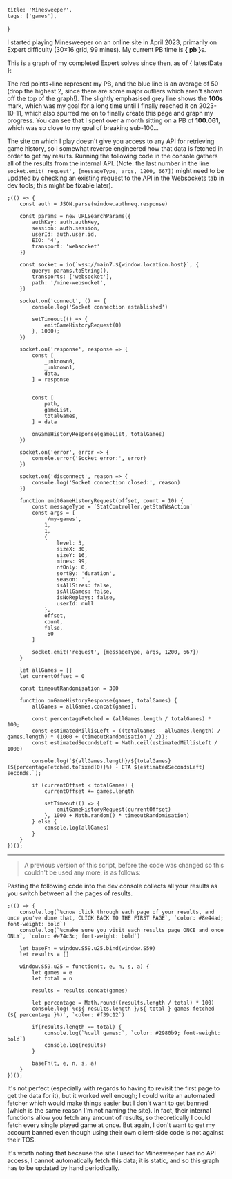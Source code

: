 
    title: 'Minesweeper',
    tags: ['games'],
}

I started playing Minesweeper on an online site in April 2023, primarily on Expert difficulty (30×16 grid, 99 mines). My current PB time is <b>{ pb }</b>s.

This is a graph of my completed Expert solves since then, as of { latestDate }:

<MinesweeperGraph />

The red points+line represent my PB, and the blue line is an average of 50 (drop the highest 2, since there are some major outliers which aren't shown off the top of the graph!). The slightly emphasised grey line shows the **100s** mark, which was my goal for a long time until I finally reached it on 2023-10-11, which also spurred me on to finally create this page and graph my progress. You can see that I spent over a month sitting on a PB of **100.061**, which was so close to my goal of breaking sub-100...

The site on which I play doesn't give you access to any API for retrieving game history, so I somewhat reverse engineered how that data is fetched in order to get my results. Running the following code in the console gathers all of the results from the internal API. (Note: the last number in the line `socket.emit('request', [messageType, args, 1200, 667])` might need to be updated by checking an existing request to the API in the Websockets tab in dev tools; this might be fixable later).

```
;(() => {
    const auth = JSON.parse(window.authreq.response)

    const params = new URLSearchParams({
        authKey: auth.authKey,
        session: auth.session,
        userId: auth.user.id,
        EIO: '4',
        transport: 'websocket'
    })

    const socket = io(`wss://main7.${window.location.host}`, {
        query: params.toString(),
        transports: ['websocket'],
        path: '/mine-websocket',
    })

    socket.on('connect', () => {
        console.log('Socket connection established')

        setTimeout(() => {
            emitGameHistoryRequest(0)
        }, 1000);
    })

    socket.on('response', response => {
        const [
            _unknown0,
            _unknown1,
            data,
        ] = response


        const [
            path,
            gameList,
            totalGames,
        ] = data

        onGameHistoryResponse(gameList, totalGames)
    })

    socket.on('error', error => {
        console.error('Socket error:', error)
    })

    socket.on('disconnect', reason => {
        console.log('Socket connection closed:', reason)
    })

    function emitGameHistoryRequest(offset, count = 10) {
        const messageType = `StatController.getStatWsAction`
        const args = [
            '/my-games',
            1,
            1,
            {
                level: 3,
                sizeX: 30,
                sizeY: 16,
                mines: 99,
                nfOnly: 0,
                sortBy: 'duration',
                season: '',
                isAllSizes: false,
                isAllGames: false,
                isNoReplays: false,
                userId: null
            },
            offset,
            count,
            false,
            -60
        ]

        socket.emit('request', [messageType, args, 1200, 667])
    }

    let allGames = []
    let currentOffset = 0

    const timeoutRandomisation = 300

    function onGameHistoryResponse(games, totalGames) {
        allGames = allGames.concat(games);

        const percentageFetched = (allGames.length / totalGames) * 100;
        const estimatedMillisLeft = ((totalGames - allGames.length) / games.length) * (1000 + (timeoutRandomisation / 2));
        const estimatedSecondsLeft = Math.ceil(estimatedMillisLeft / 1000)

        console.log(`${allGames.length}/${totalGames} (${percentageFetched.toFixed(0)}%) - ETA ${estimatedSecondsLeft} seconds.`);        

        if (currentOffset < totalGames) {
            currentOffset += games.length

            setTimeout(() => {
                emitGameHistoryRequest(currentOffset)
            }, 1000 + Math.random() * timeoutRandomisation)
        } else {
            console.log(allGames)
        }
    }
})();
```

---

> A previous version of this script, before the code was changed so this couldn't be used any more, is as follows:

Pasting the following code into the dev console collects all your results as you switch between all the pages of results.

```
;(() => {
    console.log(`%cnow click through each page of your results, and once you've done that, CLICK BACK TO THE FIRST PAGE`, `color: #8e44ad; font-weight: bold`)
    console.log(`%cmake sure you visit each results page ONCE and once ONLY`, `color: #e74c3c; font-weight: bold`)

    let baseFn = window.S59.u25.bind(window.S59)
    let results = []

    window.S59.u25 = function(t, e, n, s, a) {
        let games = e
        let total = n
        
        results = results.concat(games)

        let percentage = Math.round((results.length / total) * 100)
        console.log(`%c${ results.length }/${ total } games fetched (${ percentage }%)`, `color: #f39c12`)

        if(results.length == total) {
            console.log(`%call games:`, `color: #2980b9; font-weight: bold`)
            console.log(results)
        }

        baseFn(t, e, n, s, a)
    }
})();
```

It's not perfect (especially with regards to having to revisit the first page to get the data for it), but it worked well enough; I could write an automated fetcher which would make things easier but I don't want to get banned (which is the same reason I'm not naming the site). In fact, their internal functions allow you fetch any amount of results, so theoretically I could fetch every single played game at once. But again, I don't want to get my account banned even though using their own client-side code is not against their TOS.

It's worth noting that because the site I used for Minesweeper has no API access, I cannot automatically fetch this data; it is static, and so this graph has to be updated by hand periodically.